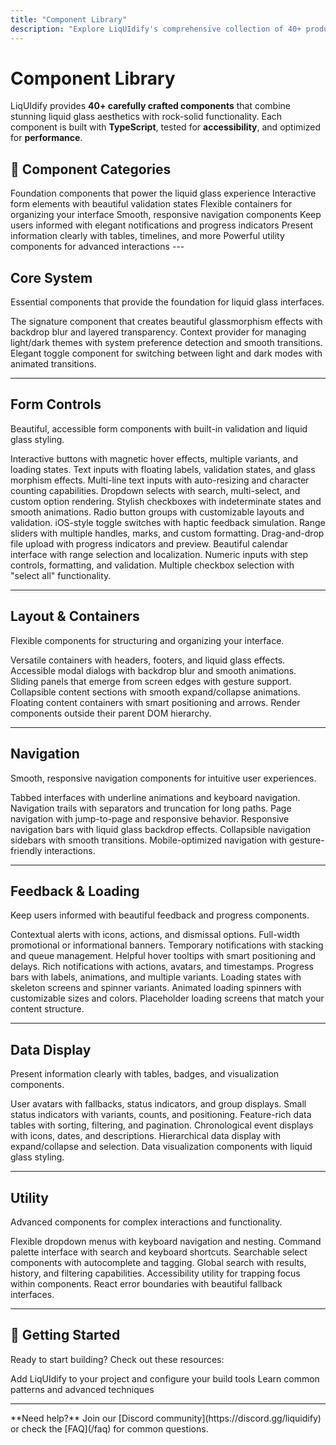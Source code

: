 ```yaml
---
title: "Component Library"
description: "Explore LiqUIdify's comprehensive collection of 40+ production-ready React components"
---
```


# Component Library

LiqUIdify provides **40+ carefully crafted components** that combine stunning liquid glass aesthetics with rock-solid functionality. Each component is built with **TypeScript**, tested for **accessibility**, and optimized for **performance**.

## 🎯 Component Categories

<CardGroup cols={2}>
  <Card title="Core System" icon="cube" href="#core-system">
    Foundation components that power the liquid glass experience
  </Card>
  <Card title="Form Controls" icon="square-check" href="#form-controls">
    Interactive form elements with beautiful validation states
  </Card>
  <Card title="Layout & Containers" icon="grid-2" href="#layout--containers">
    Flexible containers for organizing your interface
  </Card>
  <Card title="Navigation" icon="compass" href="#navigation">
    Smooth, responsive navigation components
  </Card>
  <Card title="Feedback & Loading" icon="bell" href="#feedback--loading">
    Keep users informed with elegant notifications and progress indicators
  </Card>
  <Card title="Data Display" icon="table" href="#data-display">
    Present information clearly with tables, timelines, and more
  </Card>
  <Card title="Utility" icon="wrench" href="#utility">
    Powerful utility components for advanced interactions
  </Card>
</CardGroup>
---

## Core System

Essential components that provide the foundation for liquid glass interfaces.

<CardGroup cols={3}>
  <Card title="LiquidGlass" href="/components/liquid-glass">
    The signature component that creates beautiful glassmorphism effects with
    backdrop blur and layered transparency.
  </Card>
  <Card title="ThemeProvider" href="/components/theme-provider">
    Context provider for managing light/dark themes with system preference
    detection and smooth transitions.
  </Card>
  <Card title="ThemeToggle" href="/components/theme-toggle">
    Elegant toggle component for switching between light and dark modes with
    animated transitions.
  </Card>
</CardGroup>

---

## Form Controls

Beautiful, accessible form components with built-in validation and liquid glass styling.

<CardGroup cols={3}>
  <Card title="Button" href="/components/button">
    Interactive buttons with magnetic hover effects, multiple variants, and
    loading states.
  </Card>
  <Card title="Input" href="/components/input">
    Text inputs with floating labels, validation states, and glass morphism
    effects.
  </Card>
  <Card title="Textarea" href="/components/textarea">
    Multi-line text inputs with auto-resizing and character counting
    capabilities.
  </Card>
  <Card title="Select" href="/components/select">
    Dropdown selects with search, multi-select, and custom option rendering.
  </Card>
  <Card title="Checkbox" href="/components/checkbox">
    Stylish checkboxes with indeterminate states and smooth animations.
  </Card>
  <Card title="Radio Group" href="/components/radio-group">
    Radio button groups with customizable layouts and validation.
  </Card>
  <Card title="Switch" href="/components/switch">
    iOS-style toggle switches with haptic feedback simulation.
  </Card>
  <Card title="Slider" href="/components/slider">
    Range sliders with multiple handles, marks, and custom formatting.
  </Card>
  <Card title="File Upload" href="/components/file-upload">
    Drag-and-drop file upload with progress indicators and preview.
  </Card>
  <Card title="Date Picker" href="/components/date-picker">
    Beautiful calendar interface with range selection and localization.
  </Card>
  <Card title="Number Input" href="/components/number-input">
    Numeric inputs with step controls, formatting, and validation.
  </Card>
  <Card title="Checkbox Group" href="/components/checkbox-group">
    Multiple checkbox selection with "select all" functionality.
  </Card>
</CardGroup>

---

## Layout & Containers

Flexible components for structuring and organizing your interface.

<CardGroup cols={3}>
  <Card title="Card" href="/components/card">
    Versatile containers with headers, footers, and liquid glass effects.
  </Card>
  <Card title="Modal" href="/components/modal">
    Accessible modal dialogs with backdrop blur and smooth animations.
  </Card>
  <Card title="Drawer" href="/components/drawer">
    Sliding panels that emerge from screen edges with gesture support.
  </Card>
  <Card title="Accordion" href="/components/accordion">
    Collapsible content sections with smooth expand/collapse animations.
  </Card>
  <Card title="Popover" href="/components/popover">
    Floating content containers with smart positioning and arrows.
  </Card>
  <Card title="Portal" href="/components/portal">
    Render components outside their parent DOM hierarchy.
  </Card>
</CardGroup>

---

## Navigation

Smooth, responsive navigation components for intuitive user experiences.

<CardGroup cols={3}>
  <Card title="Tabs" href="/components/tabs">
    Tabbed interfaces with underline animations and keyboard navigation.
  </Card>
  <Card title="Breadcrumbs" href="/components/breadcrumbs">
    Navigation trails with separators and truncation for long paths.
  </Card>
  <Card title="Pagination" href="/components/pagination">
    Page navigation with jump-to-page and responsive behavior.
  </Card>
  <Card title="Navbar" href="/components/navbar">
    Responsive navigation bars with liquid glass backdrop effects.
  </Card>
  <Card title="Sidebar" href="/components/sidebar">
    Collapsible navigation sidebars with smooth transitions.
  </Card>
  <Card title="Mobile Nav" href="/components/mobile-nav">
    Mobile-optimized navigation with gesture-friendly interactions.
  </Card>
</CardGroup>

---

## Feedback & Loading

Keep users informed with beautiful feedback and progress components.

<CardGroup cols={3}>
  <Card title="Alert" href="/components/alert">
    Contextual alerts with icons, actions, and dismissal options.
  </Card>
  <Card title="Banner" href="/components/banner">
    Full-width promotional or informational banners.
  </Card>
  <Card title="Toast" href="/components/toast">
    Temporary notifications with stacking and queue management.
  </Card>
  <Card title="Tooltip" href="/components/tooltip">
    Helpful hover tooltips with smart positioning and delays.
  </Card>
  <Card title="Notification" href="/components/notification">
    Rich notifications with actions, avatars, and timestamps.
  </Card>
  <Card title="Progress" href="/components/progress">
    Progress bars with labels, animations, and multiple variants.
  </Card>
  <Card title="Loading" href="/components/loading">
    Loading states with skeleton screens and spinner variants.
  </Card>
  <Card title="Spinner" href="/components/spinner">
    Animated loading spinners with customizable sizes and colors.
  </Card>
  <Card title="Skeleton" href="/components/skeleton">
    Placeholder loading screens that match your content structure.
  </Card>
</CardGroup>

---

## Data Display

Present information clearly with tables, badges, and visualization components.

<CardGroup cols={3}>
  <Card title="Avatar" href="/components/avatar">
    User avatars with fallbacks, status indicators, and group displays.
  </Card>
  <Card title="Badge" href="/components/badge">
    Small status indicators with variants, counts, and positioning.
  </Card>
  <Card title="Table" href="/components/table">
    Feature-rich data tables with sorting, filtering, and pagination.
  </Card>
  <Card title="Timeline" href="/components/timeline">
    Chronological event displays with icons, dates, and descriptions.
  </Card>
  <Card title="Tree View" href="/components/tree-view">
    Hierarchical data display with expand/collapse and selection.
  </Card>
  <Card title="Chart" href="/components/chart">
    Data visualization components with liquid glass styling.
  </Card>
</CardGroup>

---

## Utility

Advanced components for complex interactions and functionality.

<CardGroup cols={3}>
  <Card title="Dropdown" href="/components/dropdown">
    Flexible dropdown menus with keyboard navigation and nesting.
  </Card>
  <Card title="Command" href="/components/command">
    Command palette interface with search and keyboard shortcuts.
  </Card>
  <Card title="Combobox" href="/components/combobox">
    Searchable select components with autocomplete and tagging.
  </Card>
  <Card title="Search" href="/components/search">
    Global search with results, history, and filtering capabilities.
  </Card>
  <Card title="Focus Trap" href="/components/focus-trap">
    Accessibility utility for trapping focus within components.
  </Card>
  <Card title="Error Boundary" href="/components/error-boundary">
    React error boundaries with beautiful fallback interfaces.
  </Card>
</CardGroup>

---


## 🚀 Getting Started

Ready to start building? Check out these resources:

<CardGroup cols={2}>
  <Card
    title="Installation Guide"
    icon="download"
    href="/getting-started/installation"
  >
    Add LiqUIdify to your project and configure your build tools
  </Card>
  <Card title="Component Recipes" icon="utensils" href="/guides/recipes">
    Learn common patterns and advanced techniques
  </Card>
</CardGroup>

---

<Note>
  **Need help?** Join our [Discord community](https://discord.gg/liquidify) or
  check the [FAQ](/faq) for common questions.
</Note>
